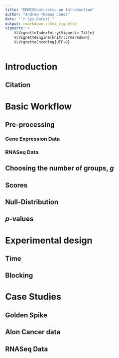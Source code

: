 ```yaml
---
title: "EMMIXContrasts: an Introduction"
author: "Andrew Thomas Jones"
date: "`r Sys.Date()`"
output: rmarkdown::html_vignette
vignette: >
    %\VignetteIndexEntry{Vignette Title}
    %\VignetteEngine{knitr::rmarkdown}
    %\VignetteEncoding{UTF-8}
---
```


# Introduction

## Citation

# Basic Workflow

## Pre-processing

### Gene Expression Data

### RNASeq Data

## Choosing the number of groups, *g*

## Scores

## Null-Distribution

## *p*-values

# Experimental design

## Time

## Blocking

# Case Studies

## Golden Spike

## Alon Cancer data

## RNASeq Data
